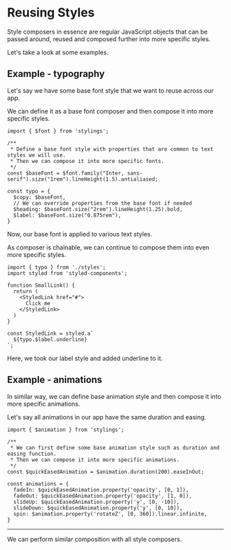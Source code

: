 
# Reusing Styles

Style composers in essence are regular JavaScript objects that can be passed around, reused and composed further into more specific styles.

Let's take a look at some examples.

## Example - typography

Let's say we have some base font style that we want to reuse across our app.

We can define it as a base font composer and then compose it into more specific styles.

```tsx filename="styles.ts" /$baseFont/ /typo/
import { $font } from 'stylings';

/**
 * Define a base font style with properties that are common to text styles we will use.
 * Then we can compose it into more specific fonts.
 */
const $baseFont = $font.family("Inter, sans-serif").size("1rem").lineHeight(1.5).antialiased;

const typo = {
  $copy: $baseFont,
  // We can override properties from the base font if needed
  $heading: $baseFont.size("2rem").lineHeight(1.25).bold, 
  $label: $baseFont.size("0.875rem"),
}
```

Now, our base font is applied to various text styles.

As composer is chainable, we can continue to compose them into even more specific styles.

```tsx filename="SmallLink.tsx" /typo.$label/ /typo/  /underline/
import { typo } from './styles';
import styled from 'styled-components';

function SmallLink() {
  return (
    <StyledLink href="#">
      Click me
    </StyledLink>
  )
}

const StyledLink = styled.a`
  ${typo.$label.underline}
`;
```

Here, we took our label style and added underline to it.

## Example - animations

In similar way, we can define base animation style and then compose it into more specific animations.

Let's say all animations in our app have the same duration and easing.

```tsx filename="styles.ts" /$quickEasedAnimation/ /animations/
import { $animation } from 'stylings';

/**
 * We can first define some base animation style such as duration and easing function.
 * Then we can compose it into more specific animations.
 */
const $quickEasedAnimation = $animation.duration(200).easeInOut;

const animations = {
  fadeIn: $quickEasedAnimation.property('opacity', [0, 1]),
  fadeOut: $quickEasedAnimation.property('opacity', [1, 0]),
  slideUp: $quickEasedAnimation.property('y', [0, -10]),
  slideDown: $quickEasedAnimation.property('y', [0, 10]),
  spin: $animation.property('rotateZ', [0, 360]).linear.infinite,
}
```

---

We can perform similar composition with all style composers.